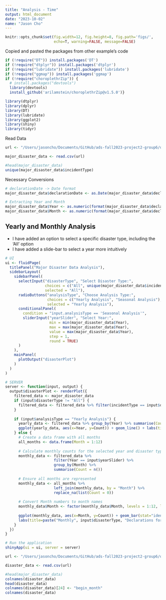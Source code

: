 ```yaml
---
title: "Analysis - Time"
output: html_document
date: "2023-10-02"
name: "Jason Cho"
---
```


```r
knitr::opts_chunk$set(fig.width=12, fig.height=8, fig.path='figs/',
                      echo=T, warning=FALSE, message=FALSE)
```


Copied and pasted the packages from other example's code
```r
if (!require("DT")) install.packages('DT')
if (!require("dtplyr")) install.packages('dtplyr')
if (!require("lubridate")) install.packages('lubridate')
if (!require("ggmap")) install.packages('ggmap')
if (!require("choroplethrZip")) {
  # install.packages("devtools")
  library(devtools)
  install_github('arilamstein/choroplethrZip@v1.5.0')}

library(dtplyr)
library(dplyr)
library(DT)
library(lubridate)
library(ggplot2)
library(shiny)
library(tidyr)
```


Read Data 
```r
url <- "/Users/jasoncho/Documents/GitHub/ads-fall2023-project2-group6/data/MajorDisaster_data.csv"

major_disaster_data <- read.csv(url)

#head(major_disaster_data) 
unique(major_disaster_data$incidentType)
```
Necessary Conversions
```r
# declarationDate -> Date format
major_disaster_data$declarationDate <- as.Date(major_disaster_data$declarationDate, format="%Y-%m-%d")

# Extracting Year and Month
major_disaster_data$Year <- as.numeric(format(major_disaster_data$declarationDate, "%Y"))
major_disaster_data$Month <- as.numeric(format(major_disaster_data$declarationDate, "%m"))
```

## Yearly and Monthly Analysis
- I have added an option to select a specific disaster type, including the 'All' option
- I have added a slide-bar to select a year more intuitively
```r

# UI
ui <- fluidPage(
  titlePanel("Major Disaster Data Analysis"),
  sidebarLayout(
    sidebarPanel(
      selectInput("disasterType", "Select Disaster Type:",
                  choices = c("All", unique(major_disaster_data$incidentType)),
                  selected = "All"),
      radioButtons("analysisType", "Choose Analysis Type:",
                   choices = c("Yearly Analysis", "Seasonal Analysis"),
                   selected = "Yearly Analysis"),
      conditionalPanel(
        condition = "input.analysisType == 'Seasonal Analysis'",
        sliderInput("yearSlider", "Select Year:",
                    min = min(major_disaster_data$Year),
                    max = max(major_disaster_data$Year),
                    value = max(major_disaster_data$Year),
                    step = 1,
                    round = TRUE)
      )
    ),
    mainPanel(
      plotOutput("disasterPlot")
    )
  )
)

# SERVER
server <- function(input, output) {
  output$disasterPlot <- renderPlot({
    filtered_data <- major_disaster_data
    if (input$disasterType != "All") {
      filtered_data <- filtered_data %>% filter(incidentType == input$disasterType)
    }
    
    if (input$analysisType == "Yearly Analysis") {
      yearly_data <- filtered_data %>% group_by(Year) %>% summarise(Count = n())
      ggplot(yearly_data, aes(x=Year, y=Count)) + geom_line() + labs(title=paste("Yearly", input$disasterType, "Declarations"))
    } else {
      # Create a data frame with all months
      all_months <- data.frame(Month = 1:12)
      
      # Calculate monthly counts for the selected year and disaster type
      monthly_data <- filtered_data %>% 
                      filter(Year == input$yearSlider) %>% 
                      group_by(Month) %>% 
                      summarise(Count = n())
      
      # Ensure all months are represented
      monthly_data <- all_months %>% 
                      left_join(monthly_data, by = "Month") %>% 
                      replace_na(list(Count = 0))
      
      # Convert Month numbers to month names
      monthly_data$Month <- factor(monthly_data$Month, levels = 1:12, labels = month.abb)
      
      ggplot(monthly_data, aes(x=Month, y=Count)) + geom_bar(stat="identity") + 
      labs(title=paste("Monthly", input$disasterType, "Declarations for", input$yearSlider))
    }
  })
}

# Run the application 
shinyApp(ui = ui, server = server)

```


```r
url <- "/Users/jasoncho/Documents/GitHub/ads-fall2023-project2-group6/data/Disaster_data.csv"

disaster_data <- read.csv(url)

#head(major_disaster_data) 
colnames(disaster_data)
head(disaster_data)
colnames(disaster_data)[24] <- "begin_month"
colnames(disaster_data)
```





















